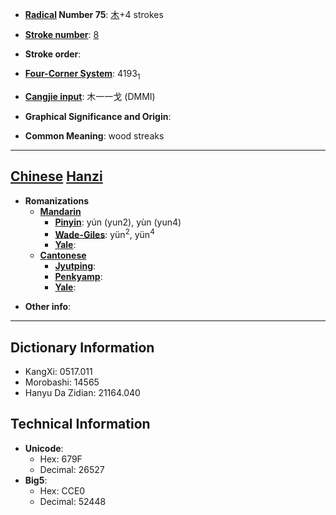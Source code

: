* '''[[Wiktionary:Chinese radical index| Radical]] Number 75''': [[Wiktionary:Chinese radical index 木|木]]+4 strokes

* '''[[Wiktionary:Chinese total strokes index|Stroke number]]''': [[Wiktionary:Chinese total strokes index 8|8]]

* '''Stroke order''': 

* '''[[Wiktionary:Chinese four corner index|Four-Corner System]]''': 4193<sub>1</sub>

* '''[[Wiktionary:Chinese Cangjie index|Cangjie input]]''': 木一一戈 (DMMI)

* '''Graphical Significance and Origin''': 

* '''Common Meaning''': wood streaks

----

== [[Chinese]] [[Hanzi]] ==

* '''Romanizations'''
** '''[[Mandarin]]'''
*** '''[[Pinyin]]''': yún (yun2), yùn (yun4)
*** '''[[Wade-Giles]]''': yün<sup>2</sup>, yün<sup>4</sup>
*** '''[[Yale]]''': 
** '''[[Cantonese]]'''
*** '''[[Jyutping]]''':
*** '''[[Penkyamp]]''': 
*** '''[[Yale]]''': 

* '''Other info''': 

----

== Dictionary Information ==

* KangXi: 0517.011
* Morobashi: 14565
* Hanyu Da Zidian: 21164.040

== Technical Information ==

* '''Unicode''':
** Hex: 679F
** Decimal: 26527
* '''Big5''':
** Hex: CCE0
** Decimal: 52448